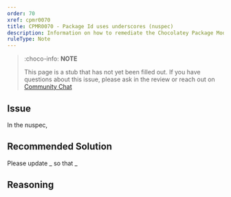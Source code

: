 ```yaml
---
order: 70
xref: cpmr0070
title: CPMR0070 - Package Id uses underscores (nuspec)
description: Information on how to remediate the Chocolatey Package Moderation Rule 0070
ruleType: Note
---
```


<?! Include "../../../../../shared/package-validator-rule-note.txt" /?>

> :choco-info: **NOTE**
>
> This page is a stub that has not yet been filled out. If you have questions about this issue, please ask in the review or reach out on [Community Chat](https://ch0.co/community)

## Issue

In the nuspec,

## Recommended Solution

Please update _ so that _

## Reasoning
